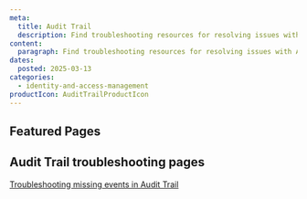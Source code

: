 ```yaml
---
meta:
  title: Audit Trail
  description: Find troubleshooting resources for resolving issues with Audit Trail.
content:
  paragraph: Find troubleshooting resources for resolving issues with Audit Trail.
dates:
  posted: 2025-03-13
categories:
  - identity-and-access-management
productIcon: AuditTrailProductIcon
---
```


<ProductHeader
  productName="Audit Trail Troubleshooting"
  productLogo="auditTrail"
  description="Learn how to fix common issues with Audit Trail on Scaleway."
/>

## Featured Pages

<Grid>
    <Card
      title="Audit Trail FAQ"
      description="General info on Audit Trail."
      url="/audit-trail/faq/"
      label="See more"
    />
    <Card
      title="I cannot see any events in Audit Trail"
      description="This page helps you troubleshoot missing events in Scaleway's Audit Trail."
      url="/audit-trail/troubleshooting/cannot-see-events/"
      label="See more"
    />
</Grid>


## Audit Trail troubleshooting pages

[Troubleshooting missing events in Audit Trail](/audit-trail/troubleshooting/cannot-see-events/)

